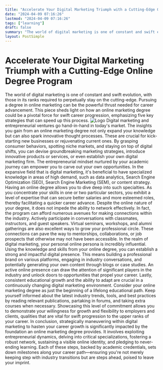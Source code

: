 ```yaml
---
title: "Accelerate Your Digital Marketing Triumph with a Cutting-Edge Online Degree Program"
date: "2024-04-09 07:16:26"
lastmod: "2024-04-09 07:16:26"
tags: ["learning"]
draft: false
summary: "The world of digital marketing is one of constant and swift evolution, with those in its ranks required to perpetually stay on the cutting-edge. Pursuing a degree in online marketing can be the powerful thrust needed for career advancement. This piece sheds light on how an online marketing degree could be a pivotal force for swift career progression, emphasizing five key strategies that can speed up this process."
layout: PostSimple
---
```

# Accelerate Your Digital Marketing Triumph with a Cutting-Edge Online Degree Program
The world of digital marketing is one of constant and swift evolution, with those in its ranks required to perpetually stay on the cutting-edge. Pursuing a degree in online marketing can be the powerful thrust needed for career advancement. This piece sheds light on how an online marketing degree could be a pivotal force for swift career progression, emphasizing five key strategies that can speed up this process.
<img alt="Logo" class="lazyImg" data-src="https://cdn.seniorsselection.com/src_image/a3d3d770b077cf08c264a615d743612a.webp" src="/statics/image/loading.webp"/>
Digital marketing and entrepreneurial ventures go hand-in-hand in today's market. The insights you gain from an online marketing degree not only expand your knowledge but can also spark innovative thought processes. These are crucial for kick-starting new businesses or rejuvenating current ones. By grasping consumer behaviors, spotting niche markets, and staying on top of digital shifts, you can devise groundbreaking marketing strategies, introduce innovative products or services, or even establish your own digital marketing firm. The entrepreneurial mindset nurtured by your academic journey can empower you to carve out your own opportunities.
In the expansive field that is digital marketing, it's beneficial to have specialized knowledge in areas of high demand, such as data analytics, Search Engine Optimization (SEO), Search Engine Marketing (SEM), or content strategy. Having an online degree allows you to dive deep into such specialties. As you concentrate your skills in one or two particular sectors, you exhibit a level of expertise that can secure better salaries and more esteemed roles, thereby facilitating a quicker career advance.
Despite the online nature of your degree, it does not impede the ability to network effectively. In fact, the program can afford numerous avenues for making connections within the industry. Actively participate in conversations with classmates, instructors, and guest speakers. Virtual seminars, workshops, and alumni gatherings are also excellent ways to grow your professional circle. These connections can pave the way to mentorships, collaborations, or job prospects that otherwise may not have been accessible.
In the realm of digital marketing, your personal online persona is incredibly influential. Using the knowledge and skills from your online degree, you can establish a strong and impactful digital presence. This means building a professional brand on various platforms, engaging in industry conversations, and potentially generating your own content through blogs or case studies. An active online presence can draw the attention of significant players in the industry and unlock doors to opportunities that propel your career.
Lastly, consistent educational growth and the ability to adapt are crucial in a continuously changing digital marketing environment. Consider your online marketing degree as just the beginning of a lifelong educational path. Keep yourself informed about the latest industry trends, tools, and best practices by reading relevant publications, partaking in forums, and taking extra courses when necessary. Showcasing this level of commitment allows you to demonstrate your willingness for growth and flexibility to employers and clients, qualities that are vital for swift progression to the upper ranks of your career.
In conclusion, strategically maneuvering within digital marketing to hasten your career growth is significantly impacted by the foundation an online marketing degree provides. It involves exploiting entrepreneurial dynamics, delving into critical specializations, fostering a robust network, sustaining a visible online identity, and pledging to never-ending learning. Each of these steps, backed by academic credentials, sets down milestones along your career path—ensuring you're not merely keeping step with industry transitions but are steps ahead, poised to leave your imprint.
        